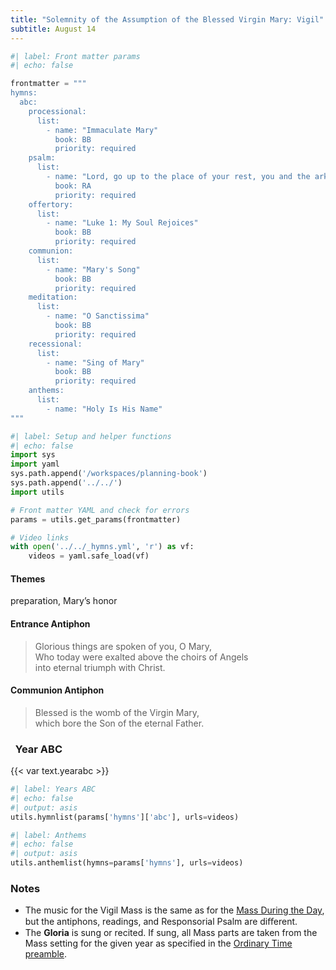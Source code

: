 ```yaml
---
title: "Solemnity of the Assumption of the Blessed Virgin Mary: Vigil"
subtitle: August 14
---
```


```python
#| label: Front matter params
#| echo: false

frontmatter = """
hymns:
  abc:
    processional:
      list:
        - name: "Immaculate Mary"
          book: BB
          priority: required
    psalm:
      list:
        - name: "Lord, go up to the place of your rest, you and the ark of your holiness."
          book: RA
          priority: required
    offertory:
      list:
        - name: "Luke 1: My Soul Rejoices"
          book: BB
          priority: required
    communion:
      list:
        - name: "Mary's Song"
          book: BB
          priority: required
    meditation:
      list:
        - name: "O Sanctissima"
          book: BB
          priority: required
    recessional:
      list:
        - name: "Sing of Mary"
          book: BB
          priority: required
    anthems:
      list:
        - name: "Holy Is His Name"
"""
```

```python
#| label: Setup and helper functions
#| echo: false
import sys
import yaml
sys.path.append('/workspaces/planning-book')
sys.path.append('../../')
import utils

# Front matter YAML and check for errors
params = utils.get_params(frontmatter)

# Video links
with open('../../_hymns.yml', 'r') as vf:
    videos = yaml.safe_load(vf)
```

:::  {.red}
#### **Themes**
:::

preparation, Mary's honor

:::  {.red}
#### **Entrance Antiphon**
:::

> Glorious things are spoken of you, O Mary,  
> Who today were exalted above the choirs of Angels  
> into eternal triumph with Christ.

:::  {.red}
#### **Communion Antiphon**
:::

> Blessed is the womb of the Virgin Mary,  
> which bore the Son of the eternal Father.

::: {.titlered}
### &nbsp; Year ABC
:::
{{< var text.yearabc >}}

```python
#| label: Years ABC
#| echo: false
#| output: asis
utils.hymnlist(params['hymns']['abc'], urls=videos)
```


```python
#| label: Anthems
#| echo: false
#| output: asis
utils.anthemlist(hymns=params['hymns'], urls=videos)
```

::: {.red}
### Notes
:::

* The music for the Vigil Mass is the same as for the [Mass During the Day](aug15-assumption.qmd), but the antiphons, readings, and Responsorial Psalm are diﬀerent.
* The **Gloria** is sung or recited. If sung, all Mass parts are taken from the Mass setting for the given year as specified in the [Ordinary Time
preamble](../ordinary-time/ot-summer.qmd).